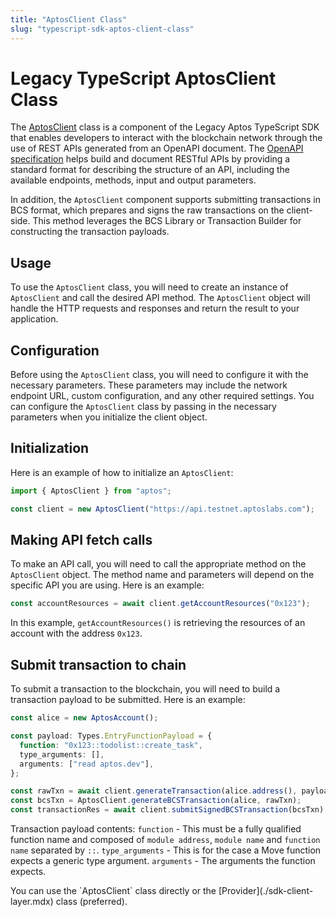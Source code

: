 ```yaml
---
title: "AptosClient Class"
slug: "typescript-sdk-aptos-client-class"
---
```


# Legacy TypeScript AptosClient Class

The [AptosClient](https://aptos-labs.github.io/ts-sdk-doc/classes/AptosClient.html) class is a component of the Legacy Aptos TypeScript SDK that enables developers to interact with the blockchain network through the use of REST APIs generated from an OpenAPI document. The [OpenAPI specification](https://spec.openapis.org/oas/v3.0.3) helps build and document RESTful APIs by providing a standard format for describing the structure of an API, including the available endpoints, methods, input and output parameters.

In addition, the `AptosClient` component supports submitting transactions in BCS format, which prepares and signs the raw transactions on the client-side. This method leverages the BCS Library or Transaction Builder for constructing the transaction payloads.

## Usage

To use the `AptosClient` class, you will need to create an instance of `AptosClient` and call the desired API method. The `AptosClient` object will handle the HTTP requests and responses and return the result to your application.

## Configuration

Before using the `AptosClient` class, you will need to configure it with the necessary parameters. These parameters may include the network endpoint URL, custom configuration, and any other required settings. You can configure the `AptosClient` class by passing in the necessary parameters when you initialize the client object.

## Initialization

Here is an example of how to initialize an `AptosClient`:

```ts filename="aptosclient.ts"
import { AptosClient } from "aptos";

const client = new AptosClient("https://api.testnet.aptoslabs.com");
```

## Making API fetch calls

To make an API call, you will need to call the appropriate method on the `AptosClient` object. The method name and parameters will depend on the specific API you are using. Here is an example:

```ts filename="aptosclient.ts"
const accountResources = await client.getAccountResources("0x123");
```

In this example, `getAccountResources()` is retrieving the resources of an account with the address `0x123`.

## Submit transaction to chain

To submit a transaction to the blockchain, you will need to build a transaction payload to be submitted. Here is an example:

```ts filename="aptosclient.ts"
const alice = new AptosAccount();

const payload: Types.EntryFunctionPayload = {
  function: "0x123::todolist::create_task",
  type_arguments: [],
  arguments: ["read aptos.dev"],
};

const rawTxn = await client.generateTransaction(alice.address(), payload);
const bcsTxn = AptosClient.generateBCSTransaction(alice, rawTxn);
const transactionRes = await client.submitSignedBCSTransaction(bcsTxn);
```

Transaction payload contents:
`function` - This must be a fully qualified function name and composed of `module address`, `module name` and `function name` separated by `::`.
`type_arguments` - This is for the case a Move function expects a generic type argument.
`arguments` - The arguments the function expects.

<Callout type="info">
You can use the `AptosClient` class directly or the [Provider](./sdk-client-layer.mdx) class (preferred).
</Callout>
